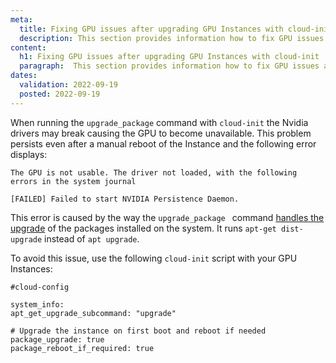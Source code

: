 ```yaml
---
meta:
  title: Fixing GPU issues after upgrading GPU Instances with cloud-init
  description: This section provides information how to fix GPU issues after upgrading GPU Instances with cloud-init
content:
  h1: Fixing GPU issues after upgrading GPU Instances with cloud-init
  paragraph:  This section provides information how to fix GPU issues after upgrading GPU Instances with cloud-init
dates:
  validation: 2022-09-19
  posted: 2022-09-19
---
```


When running the `upgrade_package` command with `cloud-init` the Nvidia drivers may break causing the GPU to become unavailable. This problem persists even after a manual reboot of the Instance and the following error displays: 

```
The GPU is not usable. The driver not loaded, with the following errors in the system journal

[FAILED] Failed to start NVIDIA Persistence Daemon.
```

This error is caused by the way the `upgrade_package ` command [handles the upgrade](https://cloudinit.readthedocs.io/en/latest/topics/examples.html#additional-apt-configuration-and-repositories) of the packages installed on the system. It runs `apt-get dist-upgrade` instead of `apt upgrade`.

To avoid this issue, use the following `cloud-init` script with your GPU Instances:

```
#cloud-config

system_info:
apt_get_upgrade_subcommand: "upgrade"

# Upgrade the instance on first boot and reboot if needed
package_upgrade: true
package_reboot_if_required: true
``` 